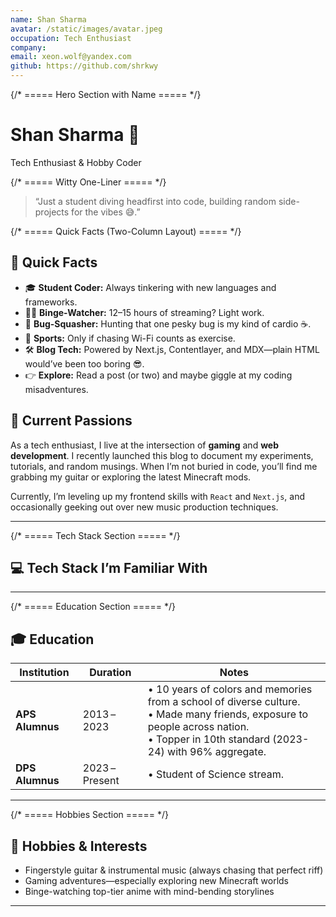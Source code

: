 ```yaml
---
name: Shan Sharma
avatar: /static/images/avatar.jpeg
occupation: Tech Enthusiast
company:
email: xeon.wolf@yandex.com
github: https://github.com/shrkwy
---
```



{/* ===== Hero Section with Name ===== */}

<div className="mb-8 flex items-center gap-6">
  <div>
    <h1 className="text-3xl font-extrabold text-zinc-900 dark:text-zinc-100">
      Shan Sharma <span className="wave">👋</span>
    </h1>
    <p className="mt-1 text-zinc-500 dark:text-zinc-400">Tech Enthusiast & Hobby Coder</p>
  </div>
</div>

{/* ===== Witty One-Liner ===== */}

<blockquote className="mb-8 rounded-md border-l-4 border-purple-600 bg-zinc-50 pl-4 text-zinc-700 italic dark:border-purple-400 dark:bg-zinc-800 dark:text-zinc-300">
  “Just a student diving headfirst into code, building random side-projects for the vibes 😅.”
</blockquote>

{/* ===== Quick Facts (Two-Column Layout) ===== */}

<div className="grid grid-cols-1 md:grid-cols-2 gap-8 mb-8">
  <div>
    <h2 className="text-xl font-semibold text-zinc-900 dark:text-zinc-100 mb-2">🚀 Quick Facts</h2>
    <ul className="list-none space-y-2 text-zinc-700 dark:text-zinc-300">
      <li>🎓 <strong className="text-zinc-900 dark:text-zinc-100">Student Coder:</strong> Always tinkering with new languages and frameworks.</li>
      <li>🧑‍💻 <strong className="text-zinc-900 dark:text-zinc-100">Binge-Watcher:</strong> 12–15 hours of streaming? Light work.</li>
      <li>🐛 <strong className="text-zinc-900 dark:text-zinc-100">Bug-Squasher:</strong> Hunting that one pesky bug is my kind of cardio ☕.</li>
      <li>🏀 <strong className="text-zinc-900 dark:text-zinc-100">Sports:</strong> Only if chasing Wi-Fi counts as exercise.</li>
      <li>🛠️ <strong className="text-zinc-900 dark:text-zinc-100">Blog Tech:</strong> Powered by <span className="text-purple-600 dark:text-purple-400 font-medium">Next.js</span>, <span className="text-purple-600 dark:text-purple-400 font-medium">Contentlayer</span>, and <span className="text-purple-600 dark:text-purple-400 font-medium">MDX</span>—plain HTML would’ve been too boring 😎.</li>
      <li>👉 <strong className="text-zinc-900 dark:text-zinc-100">Explore:</strong> Read a post (or two) and maybe giggle at my coding misadventures.</li>
    </ul>
  </div>

  <div>
    <h2 className="text-xl font-semibold text-zinc-900 dark:text-zinc-100 mb-2">🔧 Current Passions</h2>
    <p className="text-zinc-700 dark:text-zinc-300 leading-relaxed">
      As a tech enthusiast, I live at the intersection of <strong className="text-purple-600 dark:text-purple-400">gaming</strong> and <strong className="text-purple-600 dark:text-purple-400">web development</strong>.  
      I recently launched this blog to document my experiments, tutorials, and random musings.  
      When I’m not buried in code, you’ll find me grabbing my guitar or exploring the latest Minecraft mods.
    </p>
    <p className="text-zinc-700 dark:text-zinc-300 leading-relaxed mt-3">
      Currently, I’m leveling up my frontend skills with <code className="bg-zinc-100 dark:bg-zinc-700 px-1 rounded text-zinc-800 dark:text-zinc-200">React</code> and <code className="bg-zinc-100 dark:bg-zinc-700 px-1 rounded text-zinc-800 dark:text-zinc-200">Next.js</code>,  
      and occasionally geeking out over new music production techniques.
    </p>
  </div>
</div>

<hr className="my-8 border-t border-zinc-200 dark:border-zinc-700" />

{/* ===== Tech Stack Section ===== */}

<section className="mb-8">
  <h2 className="mb-4 text-2xl font-semibold text-zinc-900 dark:text-zinc-100">
    💻 Tech Stack I’m Familiar With
  </h2>
  <div className="flex flex-wrap gap-4">
    <FamiliarTechStack />
  </div>
</section>

<hr className="my-8 border-t border-zinc-200 dark:border-zinc-700" />

{/* ===== Education Section ===== */}

<section className="mb-8">
  <h2 className="mb-4 text-2xl font-semibold text-zinc-900 dark:text-zinc-100">🎓 Education</h2>
  <div className="overflow-x-auto">
    <table className="w-full table-auto text-zinc-700 dark:text-zinc-300">
      <thead>
        <tr className="bg-zinc-100 dark:bg-zinc-800">
          <th className="border-b border-zinc-200 p-3 text-left dark:border-zinc-600">
            Institution
          </th>
          <th className="border-b border-zinc-200 p-3 text-left dark:border-zinc-600">Duration</th>
          <th className="border-b border-zinc-200 p-3 text-left dark:border-zinc-600">Notes</th>
        </tr>
      </thead>
      <tbody>
        <tr>
          <td className="border-b border-zinc-200 p-3 dark:border-zinc-600">
            <strong>APS Alumnus</strong>
          </td>
          <td className="border-b border-zinc-200 p-3 dark:border-zinc-600">2013 – 2023</td>
          <td className="border-b border-zinc-200 p-3 text-zinc-700 dark:border-zinc-600 dark:text-zinc-300">
            • 10 years of colors and memories from a school of diverse culture. <br />
            • Made many friends, exposure to people across nation. <br />• Topper in 10th standard
            (2023-24) with 96% aggregate.
          </td>
        </tr>
        <tr>
          <td className="border-b border-zinc-200 p-3 dark:border-zinc-600">
            <strong>DPS Alumnus</strong>
          </td>
          <td className="border-b border-zinc-200 p-3 dark:border-zinc-600">2023 – Present</td>
          <td className="border-b border-zinc-200 p-3 text-zinc-700 dark:border-zinc-600 dark:text-zinc-300">
            • Student of Science stream. <br />
          </td>
        </tr>
      </tbody>
    </table>
  </div>
</section>

<hr className="my-8 border-t border-zinc-200 dark:border-zinc-700" />

{/* ===== Hobbies Section ===== */}

<section className="mb-8">
  <h2 className="mb-4 text-2xl font-semibold text-zinc-900 dark:text-zinc-100">
    🎯 Hobbies &amp; Interests
  </h2>
  <ul className="list-inside list-disc space-y-2 text-zinc-700 dark:text-zinc-300">
    <li>Fingerstyle guitar &amp; instrumental music (always chasing that perfect riff)</li>
    <li>Gaming adventures—especially exploring new Minecraft worlds</li>
    <li>Binge-watching top-tier anime with mind-bending storylines</li>
  </ul>
</section>

<hr className="my-8 border-t border-zinc-200 dark:border-zinc-700" />
